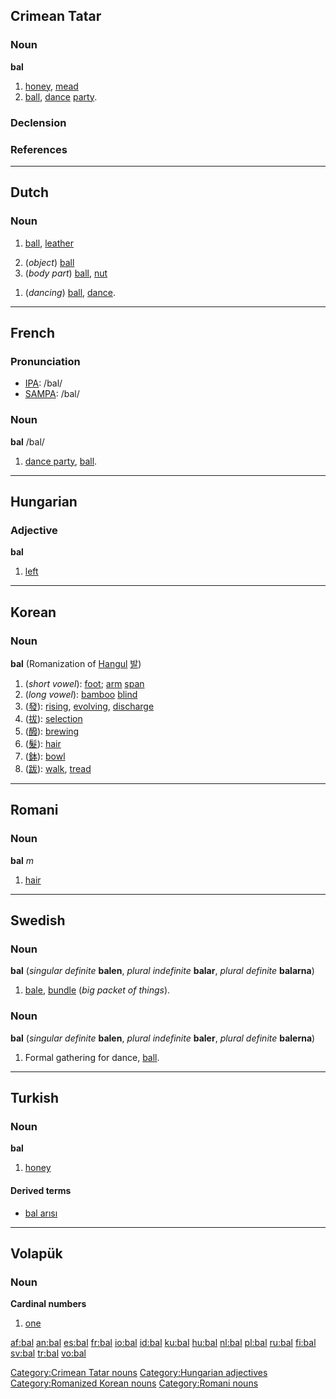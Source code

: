 {{see|bál|bål|baḻ|ball|Ball}}

==Crimean Tatar==

===Noun===
'''bal'''
# [[honey]], [[mead]]
# [[ball]], [[dance]] [[party]]. 

===Declension===
{{crh-latin-noun|nıñ|ga|nı|da|dan}}

===References===
{{R:Useinov-Mireev 2002}}

[[Category:Crimean Tatar nouns]]

----

==Dutch==

===Noun===
{{nl-noun|g=m|ballen|balletje}}

# {{sports}} [[ball]], [[leather]]
# (''object'') [[ball]]
# (''body part'') [[ball]], [[nut]]

{{nl-noun|g=n|bals|balletje}}

# (''dancing'') [[ball]], [[dance]].

----

==French==

===Pronunciation===
*[[w:IPA|IPA]]: /bal/
*[[w:SAMPA|SAMPA]]: /bal/

===Noun===
{{fr-infl-noun|sm=bal|sf=bale|pm=bals|pf=bales|smp=bal|sfp=bal|pmp=bal|pfp=bal}}
'''bal''' /bal/ {{m}}
# [[dance party]], [[ball]].

----

==Hungarian==

===Adjective===
'''bal'''
# [[left]]

[[Category:Hungarian adjectives]]

----

==Korean==

===Noun===
'''bal''' (Romanization of [[w:Hangul|Hangul]] [[발]])

# (''short vowel''): [[foot]]; [[arm]] [[span]]
# (''long vowel''): [[bamboo]] [[blind]]
# ([[發]]): [[rising]], [[evolving]], [[discharge]] 
# ([[拔]]): [[selection]] 
# ([[醱]]): [[brew]]ing 
# ([[髮]]): [[hair]]
# ([[鉢]]): [[bowl]]
# ([[跋]]): [[walk]], [[tread]] 

[[Category:Romanized Korean nouns]]

----

==Romani==
===Noun===
'''bal''' ''m''

# [[hair]]

[[Category:Romani nouns]]

----

==Swedish==
===Noun===
'''bal''' {{c}} (''singular definite'' '''balen''', ''plural indefinite'' '''balar''', ''plural definite'' '''balarna''')

# [[bale]], [[bundle]] (''big packet of things'').

===Noun===
'''bal''' {{c}} (''singular definite'' '''balen''', ''plural indefinite'' '''baler''', ''plural definite'' '''balerna''')

# Formal gathering for dance, [[ball]].

----

==Turkish==

===Noun===
'''bal'''
# [[honey]]

====Derived terms====
*[[bal arısı]]

----

==Volapük==

===Noun===
'''Cardinal numbers'''
# [[one]]

[[af:bal]]
[[an:bal]]
[[es:bal]]
[[fr:bal]]
[[io:bal]]
[[id:bal]]
[[ku:bal]]
[[hu:bal]]
[[nl:bal]]
[[pl:bal]]
[[ru:bal]]
[[fi:bal]]
[[sv:bal]]
[[tr:bal]]
[[vo:bal]]